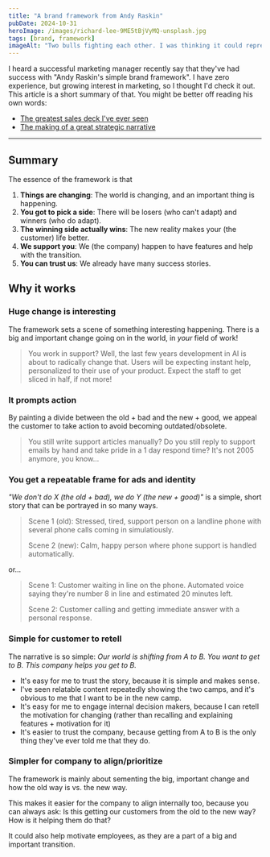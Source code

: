 ```yaml
---
title: "A brand framework from Andy Raskin"
pubDate: 2024-10-31
heroImage: /images/richard-lee-9ME5tBjVyMQ-unsplash.jpg
tags: [brand, framework]
imageAlt: "Two bulls fighting each other. I was thinking it could represent the old and the new way, and you forced to taking sides. But I'm afraid it didn't really work that well, so you could simply ignore it if you prefer. Photo by Richard Lee on Unsplash"
---
```


I heard a successful marketing manager recently say that they've had success with \"Andy Raskin's simple brand framework\". I have zero experience, but growing interest in marketing, so I thought I'd check it out. This article is a short summary of that. You might be better off reading his own words: 

- [The greatest sales deck I've ever seen](https://medium.com/the-mission/the-greatest-sales-deck-ive-ever-seen-4f4ef3391ba0)
- [The making of a great strategic narrative](https://medium.com/the-mission/the-making-of-a-great-sales-narrative-978938b3926)

---

## Summary

The essence of the framework is that 

1. **Things are changing**: The world is changing, and an important thing is happening.
2. **You got to pick a side**: There will be losers (who can't adapt) and winners (who do adapt).
3. **The winning side actually wins**: The new reality makes your (the customer) life better.
4. **We support you**: We (the company) happen to have features and help with the transition.
5. **You can trust us**: We already have many success stories.

## Why it works

### Huge change is interesting

The framework sets a scene of something interesting happening. There is a big and important change going on in the world, in _your_ field of work! 

> You work in support? Well, the last few years development in AI is about to radically change that. Users will be expecting instant help, 
personalized to their use of your product. Expect the staff to get sliced in half, if not more!

### It prompts action 

By painting a divide between the old + bad and the new + good, we appeal the customer to take action to avoid
becoming outdated/obsolete.

> You still write support articles manually? Do you still reply to support emails by hand and take pride in a 1 day respond time? 
> It's not 2005 anymore, you know...

### You get a repeatable frame for ads and identity

_"We don't do X (the old + bad), we do Y (the new + good)"_ is a simple, short story that can be portrayed in so many ways. 

> Scene 1 (old): Stressed, tired, support person on a landline phone with several phone calls coming in simulatiously.
>
> Scene 2 (new): Calm, happy person where phone support is handled automatically.

or...

> Scene 1: Customer waiting in line on the phone. Automated voice saying they're number 8 in line and estimated 20 minutes left.
>
> Scene 2: Customer calling and getting immediate answer with a personal response.

### Simple for customer to retell

The narrative is so simple: _Our world is shifting from A to B. You want to get to B. This company helps you get to B._ 

- It's easy for me to trust the story, because it is simple and makes sense. 
- I've seen relatable content repeatedly showing the two camps, and it's obvious to me that I want to be in the new camp.
- It's easy for me to engage internal decision makers, because I can retell the motivation for changing (rather than recalling and explaining features + motivation for it)
- It's easier to trust the company, because getting from A to B is the only thing they've ever told me that they do.

### Simpler for company to align/prioritize

The framework is mainly about sementing the big, important change and how the old way is vs. the new way. 

This makes it easier for the company to align internally too, because you can always ask: Is this getting our customers from the old to the new way? How is it helping them do that?

It could also help motivate employees, as they are a part of a big and important transition.